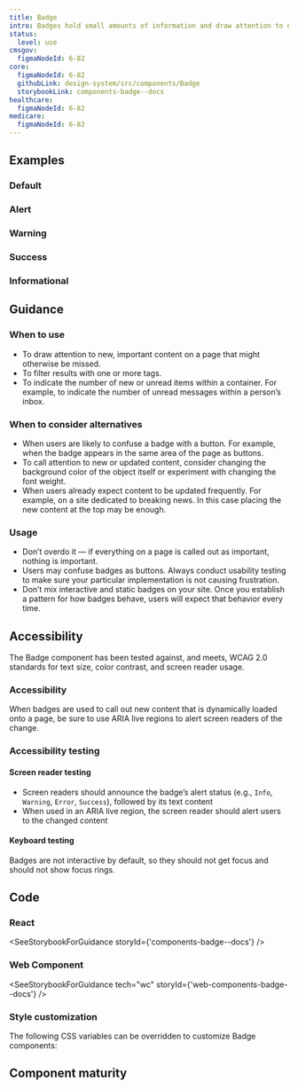 ```yaml
---
title: Badge
intro: Badges hold small amounts of information and draw attention to new or important content.
status:
  level: use
cmsgov:
  figmaNodeId: 6-82
core:
  figmaNodeId: 6-82
  githubLink: design-system/src/components/Badge
  storybookLink: components-badge--docs
healthcare:
  figmaNodeId: 6-82
medicare:
  figmaNodeId: 6-82
---
```


## Examples

### Default

<StorybookExample componentName="badge" storyId="components-badge--default" />

### Alert

<StorybookExample componentName="badge" storyId="components-badge--alert" />

### Warning

<StorybookExample componentName="badge" storyId="components-badge--warning" />

### Success

<StorybookExample componentName="badge" storyId="components-badge--success" />

### Informational

<StorybookExample componentName="badge" storyId="components-badge--informational" />

## Guidance

### When to use

- To draw attention to new, important content on a page that might otherwise be missed.
- To filter results with one or more tags.
- To indicate the number of new or unread items within a container. For example, to indicate the number of unread messages within a person’s inbox.

### When to consider alternatives

- When users are likely to confuse a badge with a button. For example, when the badge appears in the same area of the page as buttons.
- To call attention to new or updated content, consider changing the background color of the object itself or experiment with changing the font weight.
- When users already expect content to be updated frequently. For example, on a site dedicated to breaking news. In this case placing the new content at the top may be enough.

### Usage

- Don’t overdo it — if everything on a page is called out as important, nothing is important.
- Users may confuse badges as buttons. Always conduct usability testing to make sure your particular implementation is not causing frustration.
- Don’t mix interactive and static badges on your site. Once you establish a pattern for how badges behave, users will expect that behavior every time.

## Accessibility

The Badge component has been tested against, and meets, WCAG 2.0 standards for text size, color contrast, and screen reader usage.

### Accessibility

When badges are used to call out new content that is dynamically loaded onto a page, be sure to use ARIA live regions to alert screen readers of the change.

### Accessibility testing

#### Screen reader testing

- Screen readers should announce the badge’s alert status (e.g., `Info`, `Warning`, `Error`, `Success`), followed by its text content
- When used in an ARIA live region, the screen reader should alert users to the changed content

#### Keyboard testing

Badges are not interactive by default, so they should not get focus and should not show focus rings.

## Code

### React

<SeeStorybookForGuidance storyId={'components-badge--docs'} />

### Web Component

<SeeStorybookForGuidance tech="wc" storyId={'web-components-badge--docs'} />

### Style customization

The following CSS variables can be overridden to customize Badge components:

<ComponentThemeOptions componentname="badge" />

## Component maturity

<MaturityChecklist
  a11yStandards={true}
  color={true}
  forcedColors={true}
  screenReaders={true}
  keyboardNavigable={null}
  storybook={true}
  responsive={true}
  spanish={true}
  completeUiKit={false}
  responsiveUiKit={false}
  tokensInCode={true}
  tokensInSketch={true}
/>

